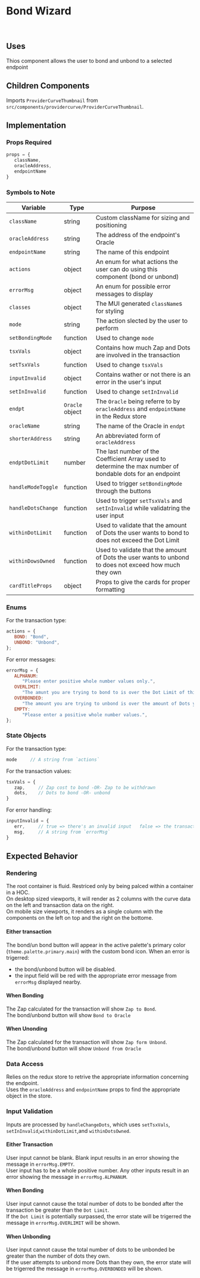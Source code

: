 # Bond Wizard

<br />

## Uses

Thios component allows the user to bond and unbond to a selected endpoint

## Children Components

Imports `ProviderCurveThumbnail` from `src/components/providercurve/ProviderCurveThumbnail`.

## Implementation

### Props Required

```JavaScript
props = {
   className,
   oracleAddress,
   endpointName
}
```

### Symbols to Note

| Variable           | Type            | Purpose                                                                                                    |
| ------------------ | --------------- | ---------------------------------------------------------------------------------------------------------- |
| `className`        | string          | Custom className for sizing and positioning                                                                |
| `oracleAddress`    | string          | The address of the endpoint's Oracle                                                                       |
| `endpointName`     | string          | The name of this endpoint                                                                                  |
| `actions`          | object          | An enum for what actions the user can do using this component (bond or unbond)                             |
| `errorMsg`         | object          | An enum for possible error messages to display                                                             |
| `classes`          | object          | The MUI generated `className`s for styling                                                                 |
| `mode`             | string          | The action slected by the user to perform                                                                  |
| `setBondingMode`   | function        | Used to change `mode`                                                                                      |
| `tsxVals`          | object          | Contains how much Zap and Dots are involved in the transaction                                             |
| `setTsxVals`       | function        | Used to change `tsxVals`                                                                                   |
| `inputInvalid`     | object          | Contains wather or not there is an error in the user's input                                               |
| `setInInvalid`     | function        | Used to change `setInInvalid`                                                                              |
| `endpt`            | `Oracle` object | The `Oracle` being referre to by `oracleAddress` and `endpointName` in the Redux store                     |
| `oracleName`       | string          | The name of the Oracle in `endpt`                                                                          |
| `shorterAddress`   | string          | An abbreviated form of `oracleAddress`                                                                     |
| `endptDotLimit`    | number          | The last number of the Coefficient Array used to determine the max number of bondable dots for an endpoint |
| `handleModeToggle` | function        | Used to trigger `setBondingMode` through the buttons                                                       |
| `handleDotsChange` | function        | Used to trigger `setTsxVals` and `setInInvalid` while validatring the user input                           |
| `withinDotLimit`   | function        | Used to validate that the amount of Dots the user wants to bond to does not exceed the Dot Limit           |
| `withinDowsOwned`  | function        | Used to validate that the amount of Dots the user wants to unbond to does not exceed how much they own     |
| `cardTitleProps`   | object          | Props to give the cards for proper formatting                                                              |

### Enums

For the transaction type:

```JavaScript
actions = {
   BOND: "Bond",
   UNBOND: "Unbond",
};
```

For error messages:

```JavaScript
errorMsg = {
   ALPHANUM:
      "Please enter positive whole number values only.",
   OVERLIMIT:
      "The amunt you are trying to bond to is over the Dot Limit of this endpoint's bonding curve.",
   OVERBONDED:
      "The amount you are trying to unbond is over the amount of Dots you are currently bonded to.",
   EMPTY:
      "Please enter a positive whole number values.",
};
```

### State Objects

For the transaction type:

```JavaScript
mode     // A string from `actions`
```

For the transaction values:

```JavaScript
tsxVals = {
   zap,     // Zap cost to bond -OR- Zap to be withdrawn
   dots,    // Dots to bond -OR- unbond
}
```

For error handling:

```JavaScript
inputInvalid = {
   err,     // true => there's an invalid input   false => the transaction is valid
   msg,     // A string from `errorMsg`
}
```

## Expected Behavior

### Rendering

The root container is fluid. Restriced only by being palced within a container in a HOC. <br />
On desktop sized viewports, it will render as 2 columns with the curve data on the left and transaction data on the right. <br />
On mobile size viewports, it renders as a single column with the components on the left on top and the right on the bottome. <br />

#### Either transaction

The bond/un bond button will appear in the active palette's primary color (`theme.palette.primary.main`) with the custom bond icon.
When an error is trigerred:
- the bond/unbond button will be disabled.
- the input field will be red with the appropriate error message from `errorMsg` displayed nearby.

#### When Bonding

The Zap calculated for the transaction will show `Zap to Bond`. <br />
The bond/unbond button will show `Bond to Oracle` <br />

#### When Unonding

The Zap calculated for the transaction will show `Zap form Unbond`. <br />
The bond/unbond button will show `Unbond from Oracle` <br />

### Data Access

Relies on the redux store to retrive the appropriate information concerning the endpoint. <br/>
Uses the `oracleAddress` and `endpointName` props to find the appropriate object in the store. <br/>

### Input Validation

Inputs are processed by `handleChangeDots`, which uses `setTsxVals`, `setInInvalid`,`withinDotLimit`,and `withinDotsOwned`. <br />

#### Either Transaction

User input cannot be blank. Blank input results in an error showing the message in `errorMsg.EMPTY`. <br />
User input has to be a whole positive number. Any other inputs result in an error showing the message in `errorMsg.ALPHANUM`. <br />

#### When Bonding

User input cannot cause the total number of dots to be bonded after the transaction be greater than the `Dot Limit`. <br />
If the `Dot Limit` is potentially surpassed, the error state will be trigerred the message in `errorMsg.OVERLIMIT` will be shown. <br />

#### When Unbonding

User input cannot cause the total number of dots to be unbonded be greater than the number of dots they own. <br />
If the user attempts to unbond more Dots than they own, the error state will be trigerred the message in `errorMsg.OVERBONDED` will be shown. <br />
